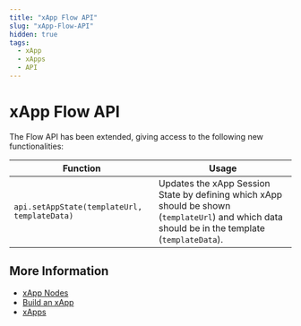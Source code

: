 ```yaml
---
title: "xApp Flow API" 
slug: "xApp-Flow-API" 
hidden: true 
tags:
  - xApp
  - xApps
  - API
---
```


# xApp Flow API

The Flow API has been extended, giving access to the following new functionalities:

| Function                                     | 	Usage                                                                                                                                           |
|----------------------------------------------|--------------------------------------------------------------------------------------------------------------------------------------------------|
| `api.setAppState(templateUrl, templateData)` | Updates the xApp Session State by defining which xApp should be shown (`templateUrl`) and which data should be in the template (`templateData`). |

## More Information

- [xApp Nodes](../ai/build/node-reference/xApp/overview.mdx)
- [Build an xApp](build/overview.mdx)
- [xApps](overview.mdx)